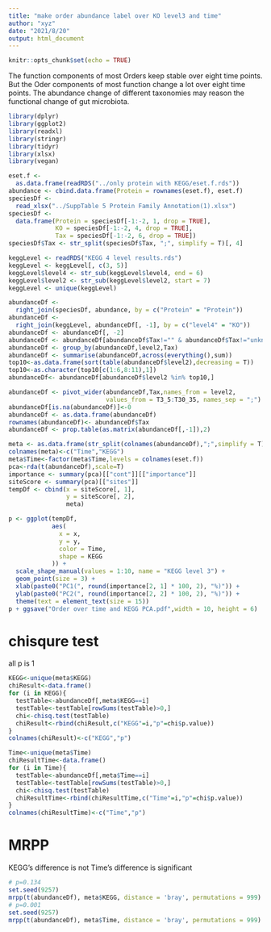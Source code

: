 ```yaml
---
title: "make order abundance label over KO level3 and time"
author: "xyz"
date: "2021/8/20"
output: html_document
---
```


```r
knitr::opts_chunk$set(echo = TRUE)
```

The function components of most Orders keep stable over eight time points. But the Oder components of most function change a lot over eight time points. The abundance change of different taxonomies may reason the functional change of gut microbiota.

```r
library(dplyr)
library(ggplot2)
library(readxl)
library(stringr)
library(tidyr)
library(xlsx)
library(vegan)
```

```r
eset.f <-
  as.data.frame(readRDS("../only protein with KEGG/eset.f.rds"))
abundance <- cbind.data.frame(Protein = rownames(eset.f), eset.f)
speciesDf <-
  read_xlsx("../SuppTable 5 Protein Family Annotation(1).xlsx")
speciesDf <-
  data.frame(Protein = speciesDf[-1:-2, 1, drop = TRUE],
             KO = speciesDf[-1:-2, 4, drop = TRUE],
             Tax = speciesDf[-1:-2, 6, drop = TRUE])
speciesDf$Tax <- str_split(speciesDf$Tax, ";", simplify = T)[, 4]

keggLevel <- readRDS("KEGG 4 level results.rds")
keggLevel <- keggLevel[, c(3, 5)]
keggLevel$level4 <- str_sub(keggLevel$level4, end = 6)
keggLevel$level2 <- str_sub(keggLevel$level2, start = 7)
keggLevel <- unique(keggLevel)

abundanceDf <-
  right_join(speciesDf, abundance, by = c("Protein" = "Protein"))
abundanceDf <-
  right_join(keggLevel, abundanceDf[, -1], by = c("level4" = "KO"))
abundanceDf <- abundanceDf[, -2]
abundanceDf <- abundanceDf[abundanceDf$Tax!="" & abundanceDf$Tax!="unknown", ]
abundanceDf <- group_by(abundanceDf,level2,Tax)
abundanceDf <- summarise(abundanceDf,across(everything(),sum))
top10<-as.data.frame(sort(table(abundanceDf$level2),decreasing = T))
top10<-as.character(top10[c(1:6,8:11),1])
abundanceDf<- abundanceDf[abundanceDf$level2 %in% top10,]

abundanceDf <- pivot_wider(abundanceDf,Tax,names_from = level2, 
                           values_from = T3_5:T30_35, names_sep = ";")
abundanceDf[is.na(abundanceDf)]<-0
abundanceDf <- as.data.frame(abundanceDf)
rownames(abundanceDf)<- abundanceDf$Tax
abundanceDf <- prop.table(as.matrix(abundanceDf[,-1]),2)

meta <- as.data.frame(str_split(colnames(abundanceDf),";",simplify = T))
colnames(meta)<-c("Time","KEGG")
meta$Time<-factor(meta$Time,levels = colnames(eset.f))
pca<-rda(t(abundanceDf),scale=T)
importance <- summary(pca)[["cont"]][["importance"]]
siteScore <- summary(pca)[["sites"]]
tempDf <- cbind(x = siteScore[, 1],
                y = siteScore[, 2],
                meta)

p <- ggplot(tempDf,
            aes(
              x = x,
              y = y,
              color = Time,
              shape = KEGG
            )) +
  scale_shape_manual(values = 1:10, name = "KEGG level 3") +
  geom_point(size = 3) +
  xlab(paste0("PC1(", round(importance[2, 1] * 100, 2), "%)")) +
  ylab(paste0("PC2(", round(importance[2, 2] * 100, 2), "%)")) +
  theme(text = element_text(size = 15))
p + ggsave("Order over time and KEGG PCA.pdf",width = 10, height = 6)
```

# chisqure test

all p is 1

```r
KEGG<-unique(meta$KEGG)
chiResult<-data.frame()
for (i in KEGG){
  testTable<-abundanceDf[,meta$KEGG==i]
  testTable<-testTable[rowSums(testTable)>0,]
  chi<-chisq.test(testTable)
  chiResult<-rbind(chiResult,c("KEGG"=i,"p"=chi$p.value))
}
colnames(chiResult)<-c("KEGG","p")

Time<-unique(meta$Time)
chiResultTime<-data.frame()
for (i in Time){
  testTable<-abundanceDf[,meta$Time==i]
  testTable<-testTable[rowSums(testTable)>0,]
  chi<-chisq.test(testTable)
  chiResultTime<-rbind(chiResultTime,c("Time"=i,"p"=chi$p.value))
}
colnames(chiResultTime)<-c("Time","p")
```

# MRPP

KEGG's difference is not
Time's difference is significant

```r
# p=0.134
set.seed(9257)
mrpp(t(abundanceDf), meta$KEGG, distance = 'bray', permutations = 999)
# p=0.001
set.seed(9257)
mrpp(t(abundanceDf), meta$Time, distance = 'bray', permutations = 999)
```